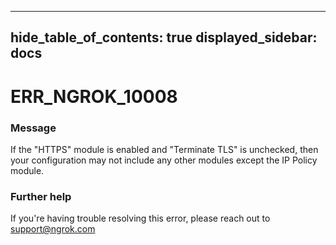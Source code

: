

---
hide_table_of_contents: true
displayed_sidebar: docs
---


# ERR_NGROK_10008

### Message
If the "HTTPS" module is enabled and "Terminate TLS" is unchecked, then your configuration may not include any other modules except the IP Policy module.

<ErrorDetails />



### Further help
If you're having trouble resolving this error, please reach out to [support@ngrok.com](mailto:support@ngrok.com?subject=Help%20with%20ERR_NGROK_10008)

